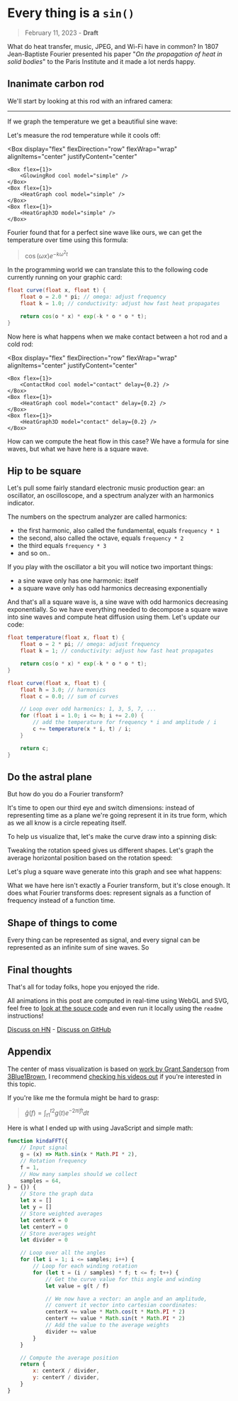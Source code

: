 # Every thing is a `sin()`

> February 11, 2023 - **Draft**


What do heat transfer, music, JPEG, and Wi-Fi have in common? In 1807 Jean-Baptiste Fourier presented his paper "_On the propagation of heat in solid bodies_" to the Paris Institute and it made a lot nerds happy.

## Inanimate carbon rod

We'll start by looking at this rod with an infrared camera:

---

<GlowingRod model="simple" />

If we graph the temperature we get a beautifiul sine wave:

<HeatGraph model="simple" />

Let's measure the rod temperature while it cools off:

<Box
    display="flex"
    flexDirection="row"
    flexWrap="wrap"
    alignItems="center"
    justifyContent="center"
>
    <Box flex={1}>
        <GlowingRod cool model="simple" />
    </Box>
    <Box flex={1}>
        <HeatGraph cool model="simple" />
    </Box>
    <Box flex={1}>
        <HeatGraph3D model="simple" />
    </Box>
</Box>


<KatexStyles />

Fourier found that for a perfect sine wave like ours, we can get the temperature over time using this formula:

> $\cos(\omega x)e^{-k\omega^2t}$

In the programming world we can translate this to the following code currently running on your graphic card:

```glsl
float curve(float x, float t) {
    float o = 2.0 * pi; // omega: adjust frequency
    float k = 1.0; // conductivity: adjust how fast heat propagates

    return cos(o * x) * exp(-k * o * o * t);
}
```

<HeatGraph3D model="simple" toolbox />

Now here is what happens when we make contact between a hot rod and a cold rod:

<Box
    display="flex"
    flexDirection="row"
    flexWrap="wrap"
    alignItems="center"
    justifyContent="center"
>
    <Box flex={1}>
        <ContactRod cool model="contact" delay={0.2} />
    </Box>
    <Box flex={1}>
        <HeatGraph cool model="contact" delay={0.2} />
    </Box>
    <Box flex={1}>
        <HeatGraph3D model="contact" delay={0.2} />
    </Box>
</Box>

How can we compute the heat flow in this case? We have a formula for sine waves, but what we have here is a square wave.

## Hip to be square

Let's pull some fairly standard electronic music production gear: an oscillator, an oscilloscope, and a spectrum analyzer with an harmonics indicator.

<Oscilloscope />

The numbers on the spectrum analyzer are called harmonics:

-   the first harmonic, also called the fundamental, equals `frequency * 1`
-   the second, also called the octave, equals `frequency * 2`
-   the third equals `frequency * 3`
-   and so on..

If you play with the oscillator a bit you will notice two important things:

-   a sine wave only has one harmonic: itself
-   a square wave only has odd harmonics decreasing exponentially

And that's all a square wave is, a sine wave with odd harmonics decreasing exponentially. So we have everything needed to decompose a square wave into sine waves and compute heat diffusion using them. Let's update our code:

```glsl
float temperature(float x, float t) {
    float o = 2 * pi; // omega: adjust frequency
    float k = 1; // conductivity: adjust how fast heat propagates

    return cos(o * x) * exp(-k * o * o * t);
}

float curve(float x, float t) {
    float h = 3.0; // harmonics
    float c = 0.0; // sum of curves

    // Loop over odd harmonics: 1, 3, 5, 7, ...
    for (float i = 1.0; i <= h; i += 2.0) {
        // add the temperature for frequency * i and amplitude / i
        c += temperature(x * i, t) / i;
    }

    return c;
}
```

<HeatGraph3D toolbox harmonics o={1} k={4} offset={0.25} />

## Do the astral plane

But how do you do a Fourier transform?

It's time to open our third eye and switch dimensions: instead of representing time as a plane we're going represent it in its true form, which as we all know is a circle repeating itself.

To help us visualize that, let's make the curve draw into a spinning disk:

<WindingGraph3D toolbox />

Tweaking the rotation speed gives us different shapes. Let's graph the average horizontal position based on the rotation speed:

<WindingGraph2D speed={5} />

Let's plug a square wave generate into this graph and see what happens:

<WindingGraph2D speed={20} harmonics={25} toolbox />

What we have here isn't exactly a Fourier transform, but it's close enough. It does what Fourier transforms does: represent signals as a function of frequency instead of a function time.

## Shape of things to come

Every thing can be represented as signal, and every signal can be represented as an infinite sum of sine waves. So

## Final thoughts

That's all for today folks, hope you enjoyed the ride.

All animations in this post are computed in real-time using WebGL and SVG, feel free to [look at the souce code](https://github.com/fathyb/fathy.fr/tree/main/src/posts/every-sin) and even run it locally using the `readme` instructions!

[Discuss on HN](#) - [Discuss on GitHub](https://github.com/fathyb/fathy.fr/discussions)

## Appendix

The center of mass visualization is based on [work by Grant Sanderson](https://www.youtube.com/watch?v=spUNpyF58BY) from [3Blue1Brown](https://www.3blue1brown.com), I recommend [checking his videos out](https://www.youtube.com/c/3blue1brown) if you're interested in this topic.

If you're like me the formula might be hard to grasp:

> $\hat{g}(f)=\int_{t1}^{t2}g(t)e^{-2{\pi}ift}dt$

Here is what I ended up with using JavaScript and simple math:

```js
function kindaFFT({
    // Input signal
    g = (x) => Math.sin(x * Math.PI * 2),
    // Rotation frequency
    f = 1,
    // How many samples should we collect
    samples = 64,
} = {}) {
    // Store the graph data
    let x = []
    let y = []
    // Store weighted averages
    let centerX = 0
    let centerY = 0
    // Store averages weight
    let divider = 0

    // Loop over all the angles
    for (let i = 1; i <= samples; i++) {
        // Loop for each winding rotation
        for (let t = (i / samples) * f; t <= f; t++) {
            // Get the curve value for this angle and winding
            let value = g(t / f)

            // We now have a vector: an angle and an amplitude,
            // convert it vector into cartesian coordinates:
            centerX += value * Math.cos(t * Math.PI * 2)
            centerY += value * Math.sin(t * Math.PI * 2)
            // Add the value to the average weights
            divider += value
        }
    }

    // Compute the average position
    return {
        x: centerX / divider,
        y: centerY / divider,
    }
}
```

